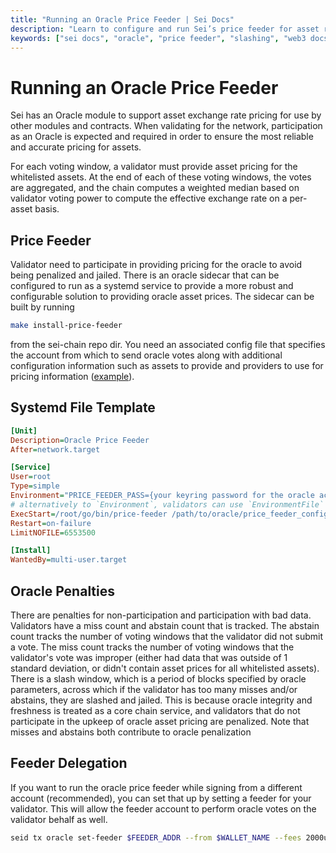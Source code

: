 ```yaml
---
title: "Running an Oracle Price Feeder | Sei Docs"
description: "Learn to configure and run Sei’s price feeder for asset rates, ensuring oracle accuracy and avoiding slashing."
keywords: ["sei docs", "oracle", "price feeder", "slashing", "web3 docs"]
---
```


# Running an Oracle Price Feeder

Sei has an Oracle module to support asset exchange rate pricing for use by other modules and contracts. When validating
for the network, participation as an Oracle is expected and required in order to ensure the most reliable and accurate
pricing for assets.

For each voting window, a validator must provide asset pricing for the whitelisted assets. At the end of each of these
voting windows, the votes are aggregated, and the chain computes a weighted median based on validator voting power to
compute the effective exchange rate on a per-asset basis.

## Price Feeder

Validator need to participate in providing pricing for the oracle to avoid being penalized and jailed. There is an
oracle sidecar that can be configured to run as a systemd service to provide a more robust and configurable solution to
providing oracle asset prices. The sidecar can be built by running

```bash
make install-price-feeder
```

from the sei-chain repo dir.
You need an associated config file that specifies the account from which to send oracle votes along with additional
configuration information such as assets to provide and providers to use for pricing information
([example](https://github.com/sei-protocol/sei-chain/blob/master/oracle/price-feeder/config.example.toml)).

## Systemd File Template

```ini copy
[Unit]
Description=Oracle Price Feeder
After=network.target

[Service]
User=root
Type=simple
Environment="PRICE_FEEDER_PASS={your keyring password for the oracle account here}"
# alternatively to `Environment`, validators can use `EnvironmentFile` to designate a file from which to get env var info
ExecStart=/root/go/bin/price-feeder /path/to/oracle/price_feeder_config.toml
Restart=on-failure
LimitNOFILE=6553500

[Install]
WantedBy=multi-user.target
```

## Oracle Penalties

There are penalties for non-participation and participation with bad data. Validators have a miss count and abstain
count that is tracked. The abstain count tracks the number of voting windows that the validator did not submit a vote.
The miss count tracks the number of voting windows that the validator's vote was improper (either had data that was
outside of 1 standard deviation, or didn't contain asset prices for all whitelisted assets). There is a slash window,
which is a period of blocks specified by oracle parameters, across which if the validator has too many misses and/or
abstains, they are slashed and jailed. This is because oracle integrity and freshness is treated as a core chain
service, and validators that do not participate in the upkeep of oracle asset pricing are penalized. Note that misses
and abstains both contribute to oracle penalization

## Feeder Delegation

If you want to run the oracle price feeder while signing from a different account (recommended), you can set that up by
setting a feeder for your validator. This will allow the feeder account to perform oracle votes on the validator behalf
as well.

```bash
seid tx oracle set-feeder $FEEDER_ADDR --from $WALLET_NAME --fees 2000usei --chain-id $CHAIN_ID
```
